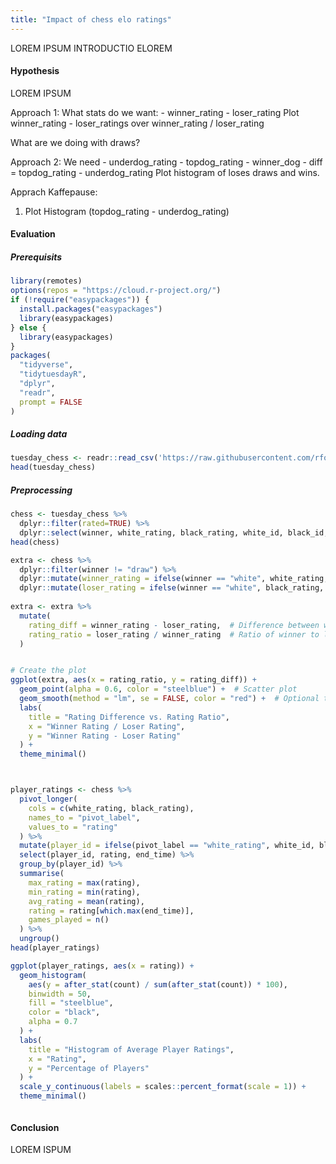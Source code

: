 ```yaml
---
title: "Impact of chess elo ratings"
---
```



LOREM IPSUM INTRODUCTIO ELOREM

#### Hypothesis
LOREM IPSUM

Approach 1:
What stats do we want:
- winner_rating
- loser_rating
Plot winner_rating - loser_ratings over winner_rating / loser_rating

What are we doing with draws?

Approach 2:
We need 
- underdog_rating
- topdog_rating
- winner_dog
- diff = topdog_rating - underdog_rating
Plot histogram of loses draws and wins.




Apprach Kaffepause:

1. Plot Histogram (topdog_rating - underdog_rating) 


#### Evaluation
##### Prerequisits
``` r
library(remotes)
options(repos = "https://cloud.r-project.org/")
if (!require("easypackages")) {
  install.packages("easypackages")
  library(easypackages)
} else {
  library(easypackages)
}
packages(
  "tidyverse",
  "tidytuesdayR",
  "dplyr",
  "readr",
  prompt = FALSE
)
```
##### Loading data
```r
tuesday_chess <- readr::read_csv('https://raw.githubusercontent.com/rfordatascience/tidytuesday/master/data/2024/2024-10-01/chess.csv')
head(tuesday_chess)
```
##### Preprocessing
```r
chess <- tuesday_chess %>%
  dplyr::filter(rated=TRUE) %>%
  dplyr::select(winner, white_rating, black_rating, white_id, black_id, end_time)
head(chess)

extra <- chess %>% 
  dplyr::filter(winner != "draw") %>%
  dplyr::mutate(winner_rating = ifelse(winner == "white", white_rating, black_rating)) %>%
  dplyr::mutate(loser_rating = ifelse(winner == "white", black_rating, white_rating))
  
extra <- extra %>%
  mutate(
    rating_diff = winner_rating - loser_rating,  # Difference between winner and loser rating
    rating_ratio = loser_rating / winner_rating  # Ratio of winner to loser rating
  )


# Create the plot
ggplot(extra, aes(x = rating_ratio, y = rating_diff)) +
  geom_point(alpha = 0.6, color = "steelblue") +  # Scatter plot
  geom_smooth(method = "lm", se = FALSE, color = "red") +  # Optional trendline
  labs(
    title = "Rating Difference vs. Rating Ratio",
    x = "Winner Rating / Loser Rating",
    y = "Winner Rating - Loser Rating"
  ) +
  theme_minimal()



player_ratings <- chess %>%
  pivot_longer(
    cols = c(white_rating, black_rating),
    names_to = "pivot_label",
    values_to = "rating"
  ) %>%
  mutate(player_id = ifelse(pivot_label == "white_rating", white_id, black_id)) %>%
  select(player_id, rating, end_time) %>%
  group_by(player_id) %>%
  summarise(
    max_rating = max(rating),
    min_rating = min(rating),
    avg_rating = mean(rating),
    rating = rating[which.max(end_time)],  
    games_played = n()
  ) %>%
  ungroup()
head(player_ratings)

ggplot(player_ratings, aes(x = rating)) +
  geom_histogram(
    aes(y = after_stat(count) / sum(after_stat(count)) * 100),
    binwidth = 50,
    fill = "steelblue",
    color = "black",
    alpha = 0.7
  ) +
  labs(
    title = "Histogram of Average Player Ratings",
    x = "Rating",
    y = "Percentage of Players"
  ) +
  scale_y_continuous(labels = scales::percent_format(scale = 1)) +
  theme_minimal()



```




#### Conclusion
LOREM ISPUM
